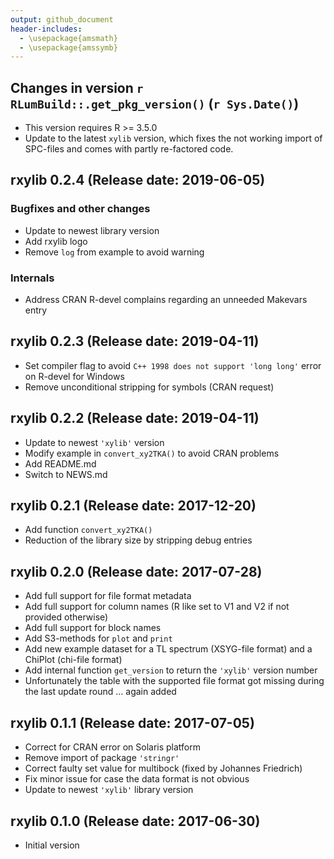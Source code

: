 ```yaml
---
output: github_document
header-includes:
  - \usepackage{amsmath}
  - \usepackage{amssymb}
---
```

<!-- NEWS.md was auto-generated by NEWS.Rmd. Please DO NOT edit by hand!-->

## Changes in version `r RLumBuild::.get_pkg_version()` (`r Sys.Date()`)

* This version requires R >= 3.5.0
* Update to the latest `xylib` version, which fixes the not working import of 
SPC-files and comes with partly re-factored code.


## rxylib 0.2.4 (Release date: 2019-06-05)

### Bugfixes and other changes

* Update to newest library version
* Add rxylib logo
* Remove `log` from example to avoid warning

### Internals 

* Address CRAN R-devel complains regarding an unneeded Makevars entry

## rxylib 0.2.3 (Release date: 2019-04-11)

* Set compiler flag to avoid `C++ 1998 does not support 'long long'` error on R-devel for Windows
* Remove unconditional stripping for symbols (CRAN request)

## rxylib 0.2.2 (Release date: 2019-04-11)

* Update to newest `'xylib'` version
* Modify example in `convert_xy2TKA()` to avoid CRAN problems
* Add README.md
* Switch to NEWS.md

## rxylib 0.2.1 (Release date: 2017-12-20)


* Add function `convert_xy2TKA()`
* Reduction of the library size by stripping debug entries

## rxylib 0.2.0 (Release date: 2017-07-28)

* Add full support for file format metadata
* Add full support for column names (R like set to V1 and V2 if not provided otherwise)
* Add full support for block names
* Add S3-methods for `plot` and `print`
* Add new example dataset for a TL spectrum (XSYG-file format) and a ChiPlot (chi-file format)
* Add internal function `get_version` to return the `'xylib'` version number
* Unfortunately the table with the supported file format got missing during the last update
round ... again added

## rxylib 0.1.1 (Release date: 2017-07-05)

* Correct for CRAN error on Solaris platform
* Remove import of package `'stringr'`
* Correct faulty set value for multibock (fixed by Johannes Friedrich)
* Fix minor issue for case the data format is not obvious
* Update to newest `'xylib'` library version

## rxylib 0.1.0 (Release date: 2017-06-30)

* Initial version
